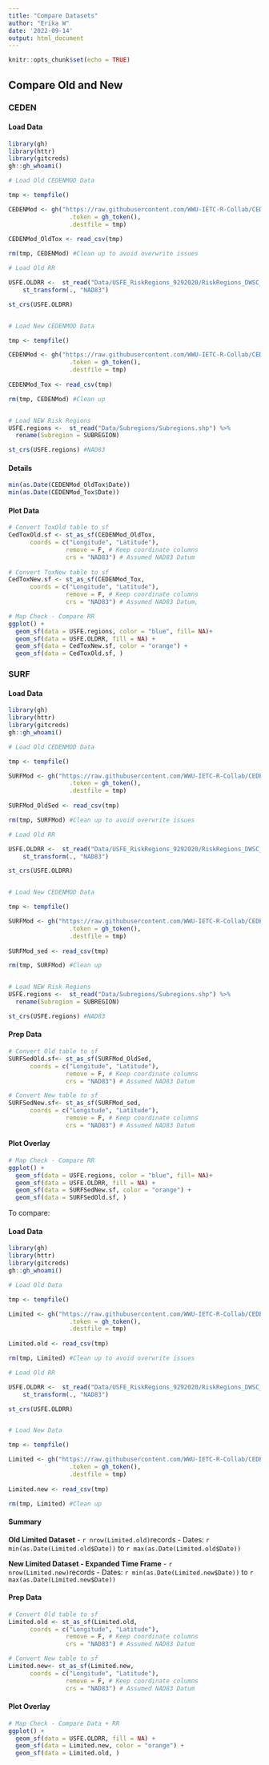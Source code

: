 ```yaml
---
title: "Compare Datasets"
author: "Erika W"
date: '2022-09-14'
output: html_document
---
```


```r
knitr::opts_chunk$set(echo = TRUE)
```

## Compare Old and New {.tabset}

### CEDEN

#### Load Data
```r

library(gh)
library(httr)
library(gitcreds)
gh::gh_whoami()

# Load Old CEDENMOD Data

tmp <- tempfile()

CEDENMod <- gh("https://raw.githubusercontent.com/WWU-IETC-R-Collab/CEDEN-mod/main/Data/Output/CEDENMod_Toxicity.csv",
                 .token = gh_token(),
                 .destfile = tmp)
  
CEDENMod_OldTox <- read_csv(tmp) 

rm(tmp, CEDENMod) #Clean up to avoid overwrite issues

# Load Old RR

USFE.OLDRR <-  st_read("Data/USFE_RiskRegions_9292020/RiskRegions_DWSC_Update_9292020.shp")%>%
    st_transform(., "NAD83")

st_crs(USFE.OLDRR)


# Load New CEDENMOD Data

tmp <- tempfile()

CEDENMod <- gh("https://raw.githubusercontent.com/WWU-IETC-R-Collab/CEDEN-mod/30YRS/Data/Output/CEDENMod_Toxicity_26JUN2022.csv",
                 .token = gh_token(),
                 .destfile = tmp)
  
CEDENMod_Tox <- read_csv(tmp) 

rm(tmp, CEDENMod) #Clean up


# Load NEW Risk Regions
USFE.regions <-  st_read("Data/Subregions/Subregions.shp") %>% 
  rename(Subregion = SUBREGION)

st_crs(USFE.regions) #NAD83
```
#### Details

```r
min(as.Date(CEDENMod_OldTox$Date))
min(as.Date(CEDENMod_Tox$Date))
```

#### Plot Data

```r

# Convert ToxOld table to sf
CedToxOld.sf <- st_as_sf(CEDENMod_OldTox,
      coords = c("Longitude", "Latitude"), 
                remove = F, # Keep coordinate columns
                crs = "NAD83") # Assumed NAD83 Datum
  
# Convert ToxNew table to sf
CedToxNew.sf <- st_as_sf(CEDENMod_Tox,
      coords = c("Longitude", "Latitude"), 
                remove = F, # Keep coordinate columns
                crs = "NAD83") # Assumed NAD83 Datum,

```

```r
# Map Check - Compare RR
ggplot() +
  geom_sf(data = USFE.regions, color = "blue", fill= NA)+
  geom_sf(data = USFE.OLDRR, fill = NA) +
  geom_sf(data = CedToxNew.sf, color = "orange") +
  geom_sf(data = CedToxOld.sf, )
```

### SURF

#### Load Data
```r

library(gh)
library(httr)
library(gitcreds)
gh::gh_whoami()

# Load Old CEDENMOD Data

tmp <- tempfile()

SURFMod <- gh("https://raw.githubusercontent.com/WWU-IETC-R-Collab/CEDENSURF-mod/main/Data/Output/SURFMod_SED.csv",
                 .token = gh_token(),
                 .destfile = tmp)
  
SURFMod_OldSed <- read_csv(tmp) 

rm(tmp, SURFMod) #Clean up to avoid overwrite issues

# Load Old RR

USFE.OLDRR <-  st_read("Data/USFE_RiskRegions_9292020/RiskRegions_DWSC_Update_9292020.shp")%>%
    st_transform(., "NAD83")

st_crs(USFE.OLDRR)


# Load New CEDENMOD Data

tmp <- tempfile()

SURFMod <- gh("https://raw.githubusercontent.com/WWU-IETC-R-Collab/CEDENSURF-mod/30YRS/Data/Output/SURFMod_SED.csv",
                 .token = gh_token(),
                 .destfile = tmp)
  
SURFMod_sed <- read_csv(tmp) 

rm(tmp, SURFMod) #Clean up


# Load NEW Risk Regions
USFE.regions <-  st_read("Data/Subregions/Subregions.shp") %>% 
  rename(Subregion = SUBREGION)

st_crs(USFE.regions) #NAD83
```

#### Prep Data

```r

# Convert Old table to sf
SURFSedOld.sf<- st_as_sf(SURFMod_OldSed,
      coords = c("Longitude", "Latitude"), 
                remove = F, # Keep coordinate columns
                crs = "NAD83") # Assumed NAD83 Datum

# Convert New table to sf
SURFSedNew.sf<- st_as_sf(SURFMod_sed,
      coords = c("Longitude", "Latitude"), 
                remove = F, # Keep coordinate columns
                crs = "NAD83") # Assumed NAD83 Datum

```

#### Plot Overlay
```r

# Map Check - Compare RR
ggplot() +
  geom_sf(data = USFE.regions, color = "blue", fill= NA)+
  geom_sf(data = USFE.OLDRR, fill = NA) +
  geom_sf(data = SURFSedNew.sf, color = "orange") +
  geom_sf(data = SURFSedOld.sf, )
```


To compare:

#### Load Data
```r

library(gh)
library(httr)
library(gitcreds)
gh::gh_whoami()

# Load Old Data

tmp <- tempfile()

Limited <- gh("https://raw.githubusercontent.com/WWU-IETC-R-Collab/CEDENSURF-mod/main/Data/Output/CEDENSURF_Limited_FixedUnits.csv",
                 .token = gh_token(),
                 .destfile = tmp)
  
Limited.old <- read_csv(tmp) 

rm(tmp, Limited) #Clean up to avoid overwrite issues

# Load Old RR

USFE.OLDRR <-  st_read("Data/USFE_RiskRegions_9292020/RiskRegions_DWSC_Update_9292020.shp")%>%
    st_transform(., "NAD83")

st_crs(USFE.OLDRR)


# Load New Data

tmp <- tempfile()

Limited <- gh("https://raw.githubusercontent.com/WWU-IETC-R-Collab/CEDENSURF-mod/30YRS-OrigRR/Data/Output/CEDENSURF_Limited_FixedUnits.csv",
                 .token = gh_token(),
                 .destfile = tmp)
  
Limited.new <- read_csv(tmp) 

rm(tmp, Limited) #Clean up

```

#### Summary

**Old Limited Dataset**
- `r nrow(Limited.old)`records
- Dates: `r min(as.Date(Limited.old$Date))` to `r max(as.Date(Limited.old$Date))`

**New Limited Dataset - Expanded Time Frame**
- `r nrow(Limited.new)`records
- Dates: `r min(as.Date(Limited.new$Date))` to `r max(as.Date(Limited.new$Date))`


#### Prep Data

```r

# Convert Old table to sf
Limited.old <- st_as_sf(Limited.old,
      coords = c("Longitude", "Latitude"), 
                remove = F, # Keep coordinate columns
                crs = "NAD83") # Assumed NAD83 Datum

# Convert New table to sf
Limited.new<- st_as_sf(Limited.new,
      coords = c("Longitude", "Latitude"), 
                remove = F, # Keep coordinate columns
                crs = "NAD83") # Assumed NAD83 Datum

```

#### Plot Overlay
```r

# Map Check - Compare Data + RR
ggplot() +
  geom_sf(data = USFE.OLDRR, fill = NA) +
  geom_sf(data = Limited.new, color = "orange") +
  geom_sf(data = Limited.old, )
```